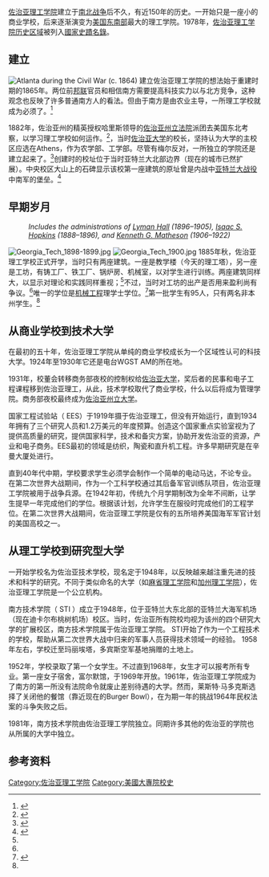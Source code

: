 [[佐治亚理工学院|佐治亚理工学院]]建立于[[南北战争|南北战争]]后不久，有近150年的历史。一开始只是一座小的商业学校，后来逐渐演变为[[美国东南部|美国东南部]]最大的理工学院。1978年，[[佐治亚理工学院历史区域|佐治亚理工学院历史区域]]被列入[[國家史蹟名錄|國家史蹟名錄]]。

==建立==
[[Image:AtlantaDuringCivilWar.jpg|Atlanta during the Civil War (c. 1864)]]
建立佐治亚理工学院的想法始于重建时期的1865年。两位前[[美利坚联盟国|邦联]]官员{{Link-en|约翰·弗莱彻·汉森|John Fletcher Hanson}}和{{Link-en|纳撒尼尔·埃德温·哈里斯|Nathaniel Edwin Harris}}相信南方需要提高科技实力以与北方竞争，这种观念也反映了许多普通南方人的看法。但由于南方是由农业主导，一所理工学校就成为必须了。<ref name="Hopkins">{{cite web | title = The Hopkins Administration, 1888-1895 | work = "A Thousand Wheels are set in Motion": The Building of Georgia Tech at the Turn of the 20th Century, 1888-1908 | publisher = Georgia Institute of Technology | url = http://www.library.gatech.edu/gtbuildings/hopkins.htm | accessdate = 2006-12-30 | archive-date = 2016-03-03 | archive-url = https://web.archive.org/web/20160303171041/http://www.library.gatech.edu/gtbuildings/hopkins.htm | dead-url = no }}</ref>

1882年，佐治亚州的精英授权哈里斯领导的[[佐治亚州立法院|佐治亚州立法院]]派团去美国东北考察，以学习理工学校如何运作。<ref name="NewSouthCreed">{{cite journal | last = Brittain | first = James E. | coauthors = Robert C. McMath, Jr. | title = Engineers and the New South Creed: The Formation and Early Development of Georgia Tech  | url = https://archive.org/details/sim_technology-and-culture_1977-04_18_2/page/175 | journal = Technology and Culture | volume = 18 | issue = 2 | pages = 175-201 | publisher = Johns Hopkins University Press | doi = 10.2307/3103955 |date=April 1977}}</ref>{{Link-en|帕特里克·怀斯·梅尔|Patrick Hues Mell}}，当时[[佐治亚大学|佐治亚大学]]的校长，坚持认为大学的主校区应选在Athens，作为农学部、工学部。尽管有梅尔反对，一所独立的学院还是建立起来了。<ref name="PatrickMell">{{cite web |last=Mell |first=P.H., Jr. |title=CHAPTER XIX. Efforts Towards Completing the Technological School as a Department of the University of Georgia |work=Life of Patrick Hues Mell |publisher=Baptist Book Concern |year=1895 |url=http://www.founders.org/library/mell_life/chap19.html |accessdate=2006-12-30 |deadurl=yes |archiveurl=https://web.archive.org/web/20050407044425/http://www.founders.org/library/mell_life/chap19.html |archivedate=2005-04-07 }}</ref>创建时的校址位于当时亚特兰大北部边界（现在的城市已然扩展）。中央校区大山上的石碑显示该校第一座建筑的原址曾是内战中[[亚特兰大战役|亚特兰大战役]]中南军的堡垒。<ref name="CivilWarAtlanta">{{cite web | last = Lenz | first = Richard J. | title = Surrender Marker, Fort Hood, Change of Command Marker | work = The Civil War in Georgia, An Illustrated Travelers Guide | publisher = Sherpa Guides | url = http://sherpaguides.com/georgia/civil_war/atlanta/westview_area.html | accessdate = 2006-12-30 | date = November 2002 | archive-date = 2019-11-02 | archive-url = https://web.archive.org/web/20191102014252/https://sherpaguides.com/georgia/civil_war/atlanta/westview_area.html | dead-url = no }}</ref>

==早期岁月==
:''Includes the administrations of [[Lyman_Hall_(academic)|Lyman Hall]] (1896–1905), [[Isaac_S._Hopkins|Isaac S. Hopkins]] (1888–1896), and [[Kenneth_G._Matheson|Kenneth G. Matheson]] (1906–1922)''
[[Image:Georgia_Tech_1898-1899.jpg|right]]
[[Image:Georgia_Tech_1900.jpg|right]]
1885年秋，佐治亚理工学校正式开学，当时只有两座建筑。一座是教学楼（今天的理工塔），另一座是工坊，有铸工厂、铁工厂、锅炉房、机械室，以对学生进行训练。两座建筑同样大，以显示对理论和实践同样重视；<ref name="Hopkins"/>不过，当时对工坊的出产是否用来盈利尚有争议。<ref name="NewSouthCreed"/>唯一的学位是[[机械工程|机械工程]]理学士学位。<ref name="GTB1">{{cite web|url=http://www.library.gatech.edu/gtbuildings/GTVA-UKL999-A.htm|title=GT Buildings: GTVA-UKL999-A|accessdate=2007-01-29|archive-date=2006-09-16|archive-url=https://web.archive.org/web/20060916064912/https://www.library.gatech.edu/gtbuildings/GTVA-UKL999-A.htm|dead-url=no}}</ref>第一批学生有95人，只有两名非本州学生。<ref name="GTB1"/>
==从商业学校到技术大学==
在最初的五十年，佐治亚理工学院从单纯的商业学校成长为一个区域性认可的科技大学。1924年至1930年它还是电台WGST AM的所在地。

1931年，校董会转移商务部夜校的控制权给[[佐治亚大学|佐治亚大学]]，奖后者的民事和电子工程课程移到佐治亚理工，从此，技术学校取代了商业学校，什么以后将成为管理学院。商务部夜校最终成为[[佐治亚州立大学|佐治亚州立大学]]。

国家工程试验站（ EES）于1919年摄于佐治亚理工，但没有开始运行，直到1934年拥有了三个研究人员和1.2万美元的年度预算。创造这个国家重点实验室视为了提供高质量的研究，提供国家科学，技术和备灾方案，协助开发佐治亚的资源，产业和电子商务。EES最初的领域是纺织，陶瓷和直升机工程。许多早期研究是在辛曼大厦处进行。

直到40年代中期，学校要求学生必须学会制作一个简单的电动马达，不论专业。 在第二次世界大战期间，作为一个工科学校通过其后备军官训练队项目，佐治亚理工学院被用于战争兵源。在1942年初，传统九个月学期制改为全年不间断，让学生提早一年完成他们的学位。根据该计划，允许学生在服役时完成他们的工程学位。在第二次世界大战期间，佐治亚理工学院是仅有的五所培养美国海军军官计划的美国高校之一。

==从理工学校到研究型大学==
一开始学校名为佐治亚技术学校，现名定于1948年，以反映越来越注重先进的技术和科学的研究。不同于类似命名的大学（如[[麻省理工学院|麻省理工学院]]和[[加州理工学院|加州理工学院]]），佐治亚理工学院是一个公立机构。

南方技术学院（ STI ）成立于1948年，位于亚特兰大东北部的亚特兰大海军机场（现在迪卡尔布桃树机场）校区。当时，佐治亚所有院校均视为该州的四个研究大学的扩展校区，南方技术学院属于佐治亚理工学院。 STI开始了作为一个工程技术的学校，帮助从第二次世界大战中归来的军事人员获得技术领域一的经验。 1958年左右，学校迁至玛丽埃塔，多宾斯空军基地捐赠的土地上。

1952年，学校录取了第一个女学生。不过直到1968年，女生才可以报考所有专业。第一座女子宿舍，富尔默馆，于1969年开放。1961年，佐治亚理工学院成为了南方的第一所没有法院命令就废止差别待遇的大学。然而，莱斯特·马多克斯选择了关闭他的餐馆（靠近现在的Burger Bowl），在为期一年的挑战1964年民权法案的斗争失败之后。

1981年，南方技术学院由佐治亚理工学院独立。同期许多其他的佐治亚的学院也从所属的大学中独立。

==参考资料==
{{reflist}}

[[Category:佐治亚理工学院|Category:佐治亚理工学院]]
[[Category:美國大專院校史|Category:美國大專院校史]]